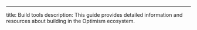 ---
title: Build tools
description: This guide provides detailed information and resources about building in the
  Optimism ecosystem.

<CardGroup cols={2}>

  <Card title="Testnet faucets" href="/app-developers/tools/build/faucets" icon="cube" />

  <Card title="Superchain dev console" href="https://console.optimism.io/?utm_source=op-docs&utm_medium=docs" icon="cube" />

  <Card title="Supersim" href="/app-developers/tools/supersim" icon="cube" />

  <Card title="SuperchainERC20 starter kit" href="/app-developers/starter-kit" icon="cube" />

  <Card title="Superchain Ecosystem repo" href="/app-developers/tools/build/ecosystem-overview" icon="cube" />

  <Card title="Analytics tools" href="/app-developers/tools/build/analytics-tools" icon="cube" />

  <Card title="Superchain bridges" href="https://app.optimism.io/bridge?utm_source=op-docs&utm_medium=docs" icon="cube" />

  <Card title="Gas tracker" href="https://optimistic.grafana.net/public-dashboards/c84a5a9924fe4e14b270a42a8651ceb8?orgId=1&refresh=5m" icon="cube" />

  <Card title="Oracles" href="/app-developers/tools/build/oracles" icon="cube" />

  <Card title="Account abstraction" href="/app-developers/tools/build/account-abstraction" icon="cube" />

  <Card title="Block explorers" href="/app-developers/tools/build/block-explorers" icon="cube" />

  <Card title="OP Mainnet NFT tools" href="/app-developers/tools/build/nft-tools" icon="cube" />

</CardGroup>
